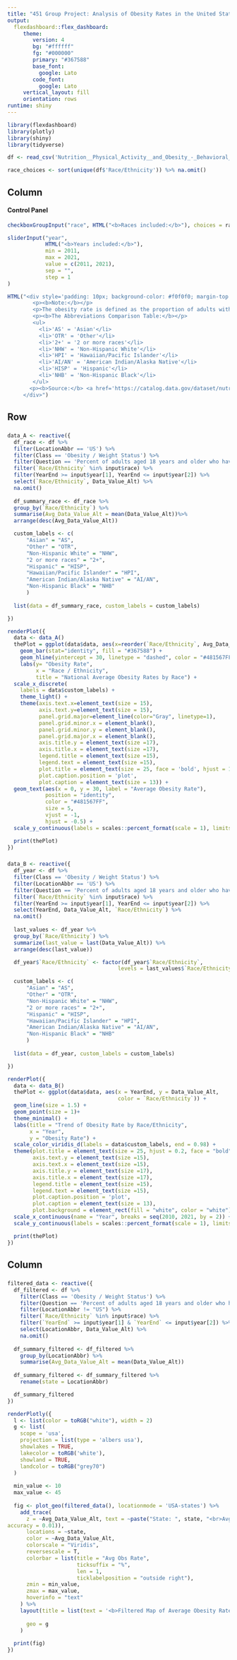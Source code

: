 ---
title: "451 Group Project: Analysis of Obesity Rates in the United States, by Liuyixin Shao and Yi Su"
output: 
  flexdashboard::flex_dashboard:
     theme:
        version: 4 
        bg: "#ffffff"
        fg: "#000000"
        primary: "#367588"
        base_font:
          google: Lato
        code_font:
          google: Lato
     vertical_layout: fill
     orientation: rows
runtime: shiny
---

```{r setup, include=FALSE}
library(flexdashboard)
library(plotly)
library(shiny)
library(tidyverse)

df <- read_csv('Nutrition__Physical_Activity__and_Obesity_-_Behavioral_Risk_Factor_Surveillance_System.csv')

race_choices <- sort(unique(df$'Race/Ethnicity')) %>% na.omit() 
```

Column {.sidebar data-width=350}
-----------------------------------------------------------------------
#### Control Panel

```{r}
checkboxGroupInput("race", HTML("<b>Races included:</b>"), choices = race_choices, selected = race_choices)

sliderInput("year",
            HTML("<b>Years included:</b>"),
            min = 2011,
            max = 2021,
            value = c(2011, 2021),
            sep = "",
            step = 1
)

HTML("<div style='padding: 10px; background-color: #f0f0f0; margin-top: 10px;'>
        <p><b>Note:</b></p>
        <p>The obesity rate is defined as the proportion of adults with a body mass index (BMI) &ge; 30 kg/m<sup>2</sup></p>
        <p><b>The Abbreviations Comparison Table:</b></p>
        <ul>
          <li>'AS' = 'Asian'</li>
          <li>'OTR' = 'Other'</li>
          <li>'2+' = '2 or more races'</li>
          <li>'NHW' = 'Non-Hispanic White'</li>
          <li>'HPI' = 'Hawaiian/Pacific Islander'</li>
          <li>'AI/AN' = 'American Indian/Alaska Native'</li>
          <li>'HISP' = 'Hispanic'</li>
          <li>'NHB' = 'Non-Hispanic Black'</li>
        </ul>
       <p><b>Source:</b> <a href='https://catalog.data.gov/dataset/nutrition-physical-activity-and-obesity-behavioral-risk-factor-surveillance-system'>Centers for Disease Control and Prevention</a></p>
     </div>")
```

Row {data-width=350}
-----------------------------------------------------------------------

### 
```{r}
data_A <- reactive({
  df_race <- df %>%
  filter(LocationAbbr == 'US') %>%
  filter(Class == 'Obesity / Weight Status') %>%
  filter(Question == 'Percent of adults aged 18 years and older who have obesity') %>%
  filter(`Race/Ethnicity` %in% input$race) %>%
  filter(YearEnd >= input$year[1], YearEnd <= input$year[2]) %>%
  select(`Race/Ethnicity`, Data_Value_Alt) %>%
  na.omit()
  
  df_summary_race <- df_race %>%
  group_by(`Race/Ethnicity`) %>%
  summarise(Avg_Data_Value_Alt = mean(Data_Value_Alt))%>%
  arrange(desc(Avg_Data_Value_Alt))

  custom_labels <- c(
      "Asian" = "AS",
      "Other" = "OTR", 
      "Non-Hispanic White" = "NHW",
      "2 or more races" = "2+",
      "Hispanic" = "HISP",
      "Hawaiian/Pacific Islander" = "HPI",
      "American Indian/Alaska Native" = "AI/AN",
      "Non-Hispanic Black" = "NHB"
      )
  
  list(data = df_summary_race, custom_labels = custom_labels)

})

renderPlot({
  data <- data_A()
  thePlot = ggplot(data$data, aes(x=reorder(`Race/Ethnicity`, Avg_Data_Value_Alt, sum), y=Avg_Data_Value_Alt))  +
    geom_bar(stat="identity", fill = "#367588") +
    geom_hline(yintercept = 30, linetype = "dashed", color = "#481567FF", size = 2) +
    labs(y= "Obesity Rate",
         x = "Race / Ethnicity", 
         title = "National Average Obesity Rates by Race") +
  scale_x_discrete(
    labels = data$custom_labels) +
    theme_light() + 
    theme(axis.text.x=element_text(size = 15),
          axis.text.y=element_text(size = 15),
          panel.grid.major=element_line(color="Gray", linetype=1),
          panel.grid.minor.x = element_blank(),
          panel.grid.minor.y = element_blank(),
          panel.grid.major.x = element_blank(),
          axis.title.y = element_text(size =17),
          axis.title.x = element_text(size =17),
          legend.title = element_text(size =15),
          legend.text = element_text(size =15),
          plot.title = element_text(size = 25, face = 'bold', hjust = 1, family = "Arial"),
          plot.caption.position = 'plot',
          plot.caption = element_text(size = 13)) +
  geom_text(aes(x = 0, y = 30, label = "Average Obesity Rate"), 
            position = "identity",
            color = "#481567FF", 
            size = 5, 
            vjust = -1,
            hjust = -0.5) +
  scale_y_continuous(labels = scales::percent_format(scale = 1), limits = c(0, 45))

  print(thePlot)
})
```

### 
```{r}
data_B <- reactive({
  df_year <- df %>% 
  filter(Class == 'Obesity / Weight Status') %>% 
  filter(LocationAbbr == 'US') %>%
  filter(Question == 'Percent of adults aged 18 years and older who have obesity') %>%
  filter(`Race/Ethnicity` %in% input$race) %>%
  filter(YearEnd >= input$year[1], YearEnd <= input$year[2]) %>%
  select(YearEnd, Data_Value_Alt, `Race/Ethnicity`) %>%
  na.omit()
  
  last_values <- df_year %>%
  group_by(`Race/Ethnicity`) %>%
  summarize(last_value = last(Data_Value_Alt)) %>%
  arrange(desc(last_value))

  df_year$`Race/Ethnicity` <- factor(df_year$`Race/Ethnicity`, 
                                   levels = last_values$`Race/Ethnicity`)

  custom_labels <- c(
      "Asian" = "AS",
      "Other" = "OTR", 
      "Non-Hispanic White" = "NHW",
      "2 or more races" = "2+",
      "Hispanic" = "HISP",
      "Hawaiian/Pacific Islander" = "HPI",
      "American Indian/Alaska Native" = "AI/AN",
      "Non-Hispanic Black" = "NHB"
      )
  
  list(data = df_year, custom_labels = custom_labels)

})

renderPlot({
  data <- data_B()
  thePlot <- ggplot(data$data, aes(x = YearEnd, y = Data_Value_Alt, 
                                   color = `Race/Ethnicity`)) +
  geom_line(size = 1.5) +
  geom_point(size = 1)+
  theme_minimal() +
  labs(title = "Trend of Obesity Rate by Race/Ethnicity",
       x = "Year",
       y = "Obesity Rate") +
  scale_color_viridis_d(labels = data$custom_labels, end = 0.98) +
  theme(plot.title = element_text(size = 25, hjust = 0.2, face = "bold", family = "Arial"),
        axis.text.y = element_text(size =15),
        axis.text.x = element_text(size =15),
        axis.title.y = element_text(size =17),
        axis.title.x = element_text(size =17),
        legend.title = element_text(size =15),
        legend.text = element_text(size =15),
        plot.caption.position = 'plot',
        plot.caption = element_text(size = 13),
        plot.background = element_rect(fill = "white", color = "white")) +
  scale_x_continuous(name = "Year", breaks = seq(2010, 2021, by = 2)) +
  scale_y_continuous(labels = scales::percent_format(scale = 1), limits = c(0, 45)) 

  print(thePlot)
})
```

Column {data-width=350}
-----------------------------------------------------------------------

### 

```{r}
filtered_data <- reactive({
  df_filtered <- df %>%
    filter(Class == 'Obesity / Weight Status') %>%
    filter(Question == 'Percent of adults aged 18 years and older who have obesity') %>%
    filter(LocationAbbr != "US") %>%
    filter(`Race/Ethnicity` %in% input$race) %>%
    filter(`YearEnd` >= input$year[1] & `YearEnd` <= input$year[2]) %>%
    select(LocationAbbr, Data_Value_Alt) %>%
    na.omit()
  
  df_summary_filtered <- df_filtered %>%
    group_by(LocationAbbr) %>%
    summarise(Avg_Data_Value_Alt = mean(Data_Value_Alt))
  
  df_summary_filtered <- df_summary_filtered %>%
    rename(state = LocationAbbr)

  df_summary_filtered
})

renderPlotly({
  l <- list(color = toRGB("white"), width = 2)
  g <- list(
    scope = 'usa',
    projection = list(type = 'albers usa'),
    showlakes = TRUE,
    lakecolor = toRGB('white'),
    showland = TRUE,
    landcolor = toRGB("grey70")
  )
  
  min_value <- 10
  max_value <- 45
  
  fig <- plot_geo(filtered_data(), locationmode = 'USA-states') %>%
    add_trace(
      z = ~Avg_Data_Value_Alt, text = ~paste("State: ", state, "<br>Avg Obs Rate: ", scales::percent(Avg_Data_Value_Alt, scale = 1.0, suffix = "%", 
accuracy = 0.01)),
      locations = ~state,
      color = ~Avg_Data_Value_Alt,
      colorscale = "Viridis", 
      reversescale = T,
      colorbar = list(title = "Avg Obs Rate",
                      ticksuffix = "%", 
                      len = 1, 
                      ticklabelposition = "outside right"), 
      zmin = min_value, 
      zmax = max_value,   
      hoverinfo = "text"
    ) %>%
    layout(title = list(text = '<b>Filtered Map of Average Obesity Rate by State</b>', font = list(size = 25, color = "black", family = "Arial"), y = 0.99, x = 0.45),
           
      geo = g
    ) 
  
  print(fig)
})

```
